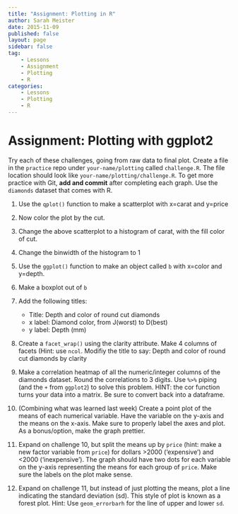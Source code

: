 ```yaml
---
title: "Assignment: Plotting in R"
author: Sarah Meister
date: 2015-11-09
published: false
layout: page
sidebar: false
tag:
    - Lessons
    - Assignment
    - Plotting
    - R
categories:
    - Lessons
    - Plotting
    - R
---
```


# Assignment: Plotting with ggplot2 #

Try each of these challenges, going from raw data to final plot. Create a file
in the `practice` repo under `your-name/plotting` called `challenge.R`. The file
location should look like `your-name/plotting/challenge.R`. To get more practice
with Git, **add and commit** after completing each graph. Use the `diamonds`
dataset that comes with R.

1. Use the `qplot()` function to make a scatterplot with x=carat and y=price

2. Now color the plot by the cut. 

3. Change the above scatterplot to a histogram of carat, with the fill color of cut. 

4. Change the binwidth of the histogram to 1

5. Use the `ggplot()` function to make an object called `b` with x=color and y=depth. 

6. Make a boxplot out of `b`

7. Add the following titles:
    * Title: Depth and color of round cut diamonds
    * x label: Diamond color, from J(worst) to D(best)
    * y label: Depth (mm)
    
8. Create a `facet_wrap()` using the clarity attribute. Make 4 columns of facets (Hint: use `ncol`. Modifiy the title to say: Depth and color of round cut diamonds by clarity 

9. Make a correlation heatmap of all the numeric/integer columns of the 
diamonds dataset. Round the correlations to 3 digits. Use `%>%` piping (and the
`+` from `ggplot2`) to solve this problem. HINT: the cor function turns your
data into a matrix. Be sure to convert back into a dataframe.

10. (Combining what was learned last week) Create a point plot of the means of 
each numerical variable.  Have the variable on the y-axis and the means on the
x-axis. Make sure to properly label the axes and plot. As a bonus/option, make
the graph prettier.

11. Expand on challenge 10, but split the means up by `price` (hint: make a new 
factor variable from `price`) for dollars >2000 ('expensive') and <2000
('inexpensive').  The graph should have two dots for each variable on the y-axis
representing the means for each group of `price`. Make sure the labels on the
plot make sense.

12. Expand on challenge 11, but instead of just plotting the means, plot a line
indicating the standard deviation (sd). This style of plot is known as a forest
plot. Hint: Use `geom_errorbarh` for the line of upper and lower `sd`.


